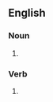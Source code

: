 {{also|frogmarch|frog march}}
==English==

===Noun===
{{en-noun|head=[[frog]]-[[march]]}}

# {{alternative spelling of|en|frog march}}

===Verb===
{{en-verb|head=[[frog]]-[[march]]}}

# {{alternative spelling of|en|frog march}}